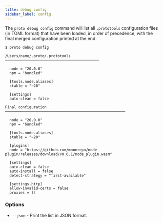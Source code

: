 ```yaml
---
title: debug config
sidebar_label: config
---
```



<VersionLabel version="0.25.0" header />

The `proto debug config` command will list all `.prototools` configuration files (in TOML format)
that have been loaded, in order of precedence, with the final merged configuration printed at the
end.

```
$ proto debug config

/Users/name/.proto/.prototools ───────────────────────────────────────────

  node = "20.0.0"
  npm = "bundled"

  [tools.node.aliases]
  stable = "~20"

  [settings]
  auto-clean = false

Final configuration ───────────────────────────────────────────────────────

  node = "20.0.0"
  npm = "bundled"

  [tools.node.aliases]
  stable = "~20"

  [plugins]
  node = "https://github.com/moonrepo/node-plugin/releases/download/v0.6.1/node_plugin.wasm"

  [settings]
  auto-clean = false
  auto-install = false
  detect-strategy = "first-available"

  [settings.http]
  allow-invalid-certs = false
  proxies = []
```

### Options

- `--json` - Print the list in JSON format.
